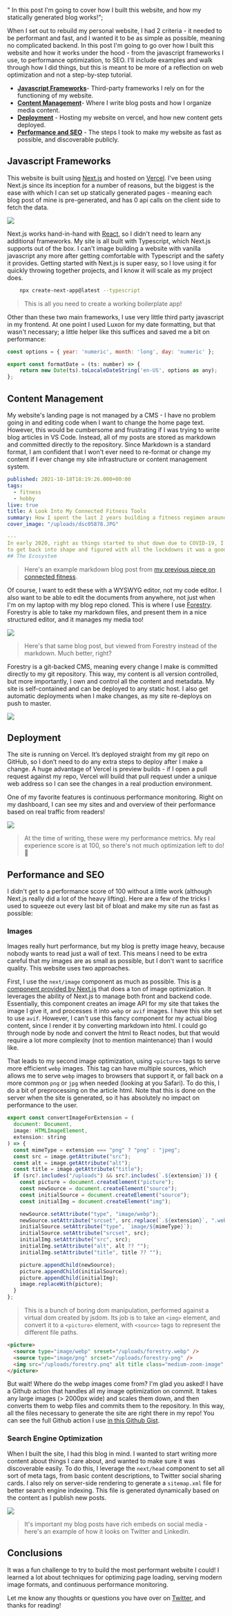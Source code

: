   " In this post I'm going to cover how I built this website, and how my statically generated blog works!";

When I set out to rebuild my personal website, I had 2 criteria - it needed to be performant and fast, and I wanted it to be as simple as possible, meaning no complicated backend. In this post I'm going to go over how I built this website and how it works under the hood - from the javascript frameworks I use, to performance optimization, to SEO. I'll include examples and walk through how I did things, but this is meant to be more of a reflection on web optimization and not a step-by-step tutorial.

- [**Javascript Frameworks**](#javascriptframeworks "Javascript Frameworks")- Third-party frameworks I rely on for the functioning of my website.
- [**Content Management**](#contentmanagement "Content Management")- Where I write blog posts and how I organize media content.
- [**Deployment**](#deployment "Deployment") - Hosting my website on vercel, and how new content gets deployed.
- [**Performance and SEO**](#performanceandseo "Performance and SEO") - The steps I took to make my website as fast as possible, and discoverable publicly.

## Javascript Frameworks

This website is built using [Next.js](https://nextjs.org/ "NextJS ") and hosted on [Vercel](https://vercel.com/ "Vercel"). I've been using Next.js since its inception for a number of reasons, but the biggest is the ease with which I can set up statically generated pages - meaning each blog post of mine is pre-generated, and has 0 api calls on the client side to fetch the data.

![](static-blog-post:image-1.png)

Next.js works hand-in-hand with [React](https://reactjs.org/ "React"), so I didn't need to learn any additional frameworks. My site is all built with Typescript, which Next.js supports out of the box. I can't image building a website with vanilla javascript any more after getting comfortable with Typescript and the safety it provides. Getting started with Next.js is super easy, so I love using it for quickly throwing together projects, and I know it will scale as my project does.

```bash
    npx create-next-app@latest --typescript
```

> This is all you need to create a working boilerplate app!

Other than these two main frameworks, I use very little third party javascript in my frontend. At one point I used Luxon for my date formatting, but that wasn't necessary; a little helper like this suffices and saved me a bit on performance:

```javascript
const options = { year: 'numeric', month: 'long', day: 'numeric' };

export const formatDate = (ts: number) => {
    return new Date(ts).toLocaleDateString('en-US', options as any);
};
```

## Content Management

My website's landing page is not managed by a CMS - I have no problem going in and editing code when I want to change the home page text. However, this would be cumbersome and frustrating if I was trying to write blog articles in VS Code. Instead, all of my posts are stored as markdown and committed directly to the repository. Since Markdown is a standard format, I am confident that I won't ever need to re-format or change my content if I ever change my site infrastructure or content management system.

```yml
published: 2021-10-18T18:19:26.000+00:00
tags:
  - fitness
  - hobby
live: true
title: A Look Into My Connected Fitness Tools
summary: How I spent the last 2 years building a fitness regimen around "smart" fitness technology
cover_image: "/uploads/dsc05878.JPG"

---
In early 2020, right as things started to shut down due to COVID-19, I decided I wanted
to get back into shape and figured with all the lockdowns it was a good time to start.
## The Ecosystem
```

> Here's an example markdown blog post from [my previous piece on connected fitness](https://keegandonley.com/blog/my-approach-to-connected-fitness "My Approach to Connected Fitness").

Of course, I want to edit these with a WYSWYG editor, not my code editor. I also want to be able to edit the documents from anywhere, not just when I'm on my laptop with my blog repo cloned. This is where I use [Forestry](https://forestry.io "Forestry"). Forestry is able to take my markdown files, and present them in a nice structured editor, and it manages my media too!

![](static-blog-post:image-3.png)

> Here's that same blog post, but viewed from Forestry instead of the markdown. Much better, right?

Forestry is a git-backed CMS, meaning every change I make is committed directly to my git repository. This way, my content is all version controlled, but more importantly, I own and control all the content and metadata. My site is self-contained and can be deployed to any static host. I also get automatic deployments when I make changes, as my site re-deploys on push to master.

![](static-blog-post:image-4.png?tiny)

## Deployment

The site is running on Vercel. It’s deployed straight from my git repo on GitHub, so I don’t need to do any extra steps to deploy after I make a change. A huge advantage of Vercel is preview builds - if I open a pull request against my repo, Vercel will build that pull request under a unique web address so I can see the changes in a real production environment.

One of my favorite features is continuous performance monitoring. Right on my dashboard, I can see my sites and and overview of their performance based on real traffic from readers!

![](static-blog-post:image-5.png)

> At the time of writing, these were my performance metrics. My real experience score is at 100, so there's not much optimization left to do! 🥳

## Performance and SEO

I didn't get to a performance score of 100 without a little work (although Next.js really did a lot of the heavy lifting). Here are a few of the tricks I used to squeeze out every last bit of bloat and make my site run as fast as possible:

### Images

Images really hurt performance, but my blog is pretty image heavy, because nobody wants to read just a wall of text. This means I need to be extra careful that my images are as small as possible, but I don't want to sacrifice quality. This website uses two approaches.

First, I use the `next/image` component as much as possible. This is [a component provided by Next.js](https://nextjs.org/docs/api-reference/next/image "next/link") that does a ton of image optimization. It leverages the ability of Next.js to manage both front and backend code. Essentially, this component creates an image API for my site that takes the image I give it, and processes it into `webp` or `avif` images. I have this site set to use `avif`. However, I can't use this fancy component for my actual blog content, since I render it by converting markdown into html. I could go through node by node and convert the html to React nodes, but that would require a lot more complexity (not to mention maintenance) than I would like.

That leads to my second image optimization, using `<picture>` tags to serve more efficient `webp` images. This tag can have multiple sources, which allows me to serve `webp` images to browsers that support it, or fall back on a more common `png` or `jpg` when needed (looking at you Safari). To do this, I do a bit of preprocessing on the article html. Note that this is done on the server when the site is generated, so it has absolutely no impact on performance to the user.

```javascript
export const convertImageForExtension = (
  document: Document,
  image: HTMLImageElement,
  extension: string
) => {
  const mimeType = extension === "png" ? "png" : "jpeg";
  const src = image.getAttribute("src");
  const alt = image.getAttribute("alt");
  const title = image.getAttribute("title");
  if (src?.includes("/uploads") && src?.includes(`.${extension}`)) {
    const picture = document.createElement("picture");
    const newSource = document.createElement("source");
    const initialSource = document.createElement("source");
    const initialImg = document.createElement("img");

    newSource.setAttribute("type", "image/webp");
    newSource.setAttribute("srcset", src.replace(`.${extension}`, ".webp"));
    initialSource.setAttribute("type", `image/${mimeType}`);
    initialSource.setAttribute("srcset", src);
    initialImg.setAttribute("src", src);
    initialImg.setAttribute("alt", alt ?? "");
    initialImg.setAttribute("title", title ?? "");

    picture.appendChild(newSource);
    picture.appendChild(initialSource);
    picture.appendChild(initialImg);
    image.replaceWith(picture);
  }
};
```

> This is a bunch of boring dom manipulation, performed against a virtual dom created by jsdom. Its job is to take an `<img>` element, and convert it to a `<picture>` element, with `<source>` tags to represent the different file paths.

```html
<picture>
  <source type="image/webp" sreset="/uploads/forestry.webp" />
  <source type="image/png" srcset="/uploads/forestry-png" />
  <img src="/uploads/forestry.pnq" alt title class="medium-zoom-image" />
</picture>
```

But wait! Where do the webp images come from? I'm glad you asked! I have a Github action that handles all my image optimization on commit. It takes any large images (> 2000px wide) and scales them down, and then converts them to webp files and commits them to the repository. In this way, all the files necessary to generate the site are right there in my repo! You can see the full Github action I use [in this Github Gist](https://gist.github.com/keegandonley/ddbb42448c650fc1b42ff22b1482fc70 "Github Image Action").

### Search Engine Optimization

When I built the site, I had this blog in mind. I wanted to start writing more content about things I care about, and wanted to make sure it was discoverable easily. To do this, I leverage the `next/head` component to set all sort of meta tags, from basic content descriptions, to Twitter social sharing cards. I also rely on server-side rendering to generate a `sitemap.xml` file for better search engine indexing. This file is generated dynamically based on the content as I publish new posts.

![](static-blog-post:image-7.png)

> It's important my blog posts have rich embeds on social media - here's an example of how it looks on Twitter and LinkedIn.

## Conclusions

It was a fun challenge to try to build the most performant website I could! I learned a lot about techniques for optimizing page loading, serving modern image formats, and continuous performance monitoring.

Let me know any thoughts or questions you have over on [Twitter](https://twitter.com/keegandonley "Twitter Profile"), and thanks for reading!

